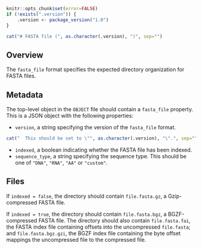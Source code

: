 ```r
knitr::opts_chunk$set(error=FALSE)
if (!exists(".version")) {
    .version <- package_version("1.0")
}
```

```r
cat("# FASTA file (", as.character(.version), ")", sep="")
```

## Overview

The `fasta_file` format specifies the expected directory organization for FASTA files.

## Metadata

The top-level object in the `OBJECT` file should contain a `fasta_file` property.
This is a JSON object with the following properties:

- `version`, a string specifying the version of the `fasta_file` format.
```r
cat("  This should be set to \"", as.character(.version), "\".", sep="")
```
- `indexed`, a boolean indicating whether the FASTA file has been indexed.
- `sequence_type`, a string specifying the sequence type.
  This should be one of `"DNA"`, `"RNA"`, `"AA"` or `"custom"`.

## Files

If `indexed = false`, the directory should contain `file.fasta.gz`, a Gzip-compressed FASTA file.

If `indexed = true`, the directory should contain `file.fasta.bgz`, a BGZF-compressed FASTA file.
The directory should also contain `file.fasta.fai`, the FASTA index file containing offsets into the uncompressed `file.fasta`;
and `file.fasta.bgz.gzi`, the BGZF index file containing the byte offset mappings the uncompressed file to the compressed file.

